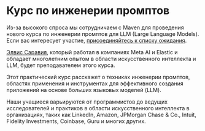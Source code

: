 # Курс по инженерии промптов

Из-за высокого спроса мы сотрудничаем с Maven для проведения нового курса по инженерии промптов для LLM (Large Language Models). Если вас интересует участие, [присоединяйтесь к списку ожидания](https://maven.com/forms/4f11a9).

[Элвис Саравия](https://www.linkedin.com/in/omarsar/), который работал в компаниях Meta AI и Elastic и обладает многолетним опытом в области искусственного интеллекта и LLM, будет преподавателем этого курса.

Этот практический курс расскажет о техниках инженерии промптов, областях применения и инструментах для эффективного создания приложений на основе больших языковых моделей (LLM).

Наши учащиеся варьируются от программистов до ведущих исследователей и практиков в области искусственного интеллекта в организациях, таких как LinkedIn, Amazon, JPMorgan Chase & Co., Intuit, Fidelity Investments, Coinbase, Guru и многих других.